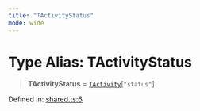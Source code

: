 ```yaml
---
title: "TActivityStatus"
mode: wide
---
```

  
# Type Alias: TActivityStatus

> **TActivityStatus** = [`TActivity`](../TActivity/readme)\[`"status"`\]

Defined in: [shared.ts:6](https://github.com/tkhq/sdk/blob/94193410cf3571aa019a0b9408107eeb43e39e16/packages/http/src/shared.ts#L6)
